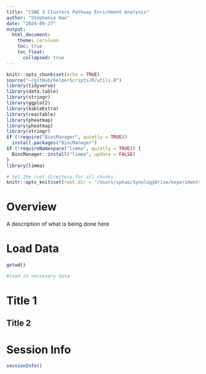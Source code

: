 ```yaml
---
title: "tSNE 3 Clusters Pathway Enrichment Analysis"
author: "Stephanie Hao"
date: "2024-09-27"
output: 
  html_document:
    theme: cerulean
    toc: true
    toc_float:
      collapsed: true
---
```


```r
knitr::opts_chunk$set(echo = TRUE)
source("~/gitHub/helperScripts/R/utils.R")
library(tidyverse)
library(data.table)
library(stringr)
library(ggplot2)
library(kableExtra)
library(reactable)
library(pheatmap)
library(pheatmap)
library(stringr)
if (!require("BiocManager", quietly = TRUE))
  install.packages("BiocManager")
if (!requireNamespace("limma", quietly = TRUE)) {
  BiocManager::install("limma", update = FALSE)
}
library(limma)

# Set the root directory for all chunks
knitr::opts_knit$set(root.dir = "/Users/sphao/SynologyDrive/experiments/2024/Stephanie Hao/HIPC/rdata")
``` 

# Overview
A description of what is being done here

# Load Data
```r
getwd()

#load in necessary data
```

# Title 1
## Title 2

# Session Info
```r
sessionInfo()
```